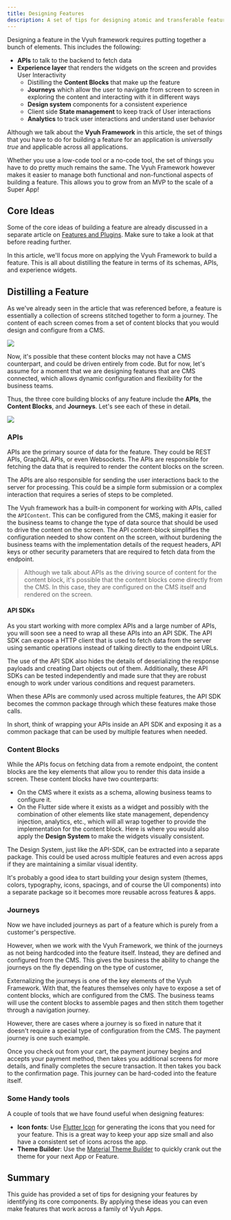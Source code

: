 ```yaml
---
title: Designing Features
description: A set of tips for designing atomic and transferable features
---
```



Designing a feature in the Vyuh framework requires putting together a bunch of
elements. This includes the following:

- **APIs** to talk to the backend to fetch data
- **Experience layer** that renders the widgets on the screen and provides User
  Interactivity
  - Distilling the **Content Blocks** that make up the feature
  - **Journeys** which allow the user to navigate from screen to screen in
    exploring the content and interacting with it in different ways
  - **Design system** components for a consistent experience
  - Client side **State management** to keep track of User interactions
  - **Analytics** to track user interactions and understand user behavior

<Aside title={'Universal Truth about Applications'}>

Although we talk about the **Vyuh Framework** in this article, the set of things
that you have to do for building a feature for an application is _universally
true_ and applicable across all applications.

Whether you use a low-code tool or a no-code tool, the set of things you have to
do pretty much remains the same. The Vyuh Framework however makes it easier to
manage both functional and non-functional aspects of building a feature. This
allows you to grow from an MVP to the scale of a Super App!

</Aside>

## Core Ideas

Some of the core ideas of building a feature are already discussed in a separate
article on [Features and Plugins](/concepts/features-and-plugins). Make sure to
take a look at that before reading further.

In this article, we'll focus more on applying the Vyuh Framework to build a
feature. This is all about distilling the feature in terms of its schemas, APIs,
and experience widgets.

## Distilling a Feature

As we've already seen in the article that was referenced before, a feature is
essentially a collection of screens stitched together to form a journey. The
content of each screen comes from a set of content blocks that you would design
and configure from a CMS.

![](images/feature-breakup.png)

Now, it's possible that these content blocks may not have a CMS counterpart, and
could be driven entirely from code. But for now, let's assume for a moment that
we are designing features that are CMS connected, which allows dynamic
configuration and flexibility for the business teams.

Thus, the three core building blocks of any feature include the **APIs**, the
**Content Blocks**, and **Journeys**. Let's see each of these in detail.

![](images/feature-parts.png)

### APIs

APIs are the primary source of data for the feature. They could be REST APIs,
GraphQL APIs, or even Websockets. The APIs are responsible for fetching the data
that is required to render the content blocks on the screen.

The APIs are also responsible for sending the user interactions back to the
server for processing. This could be a simple form submission or a complex
interaction that requires a series of steps to be completed.

The Vyuh framework has a built-in component for working with APIs, called the
`APIContent`. This can be configured from the CMS, making it easier for the
business teams to change the type of data source that should be used to drive
the content on the screen. The API content-block simplifies the configuration
needed to show content on the screen, without burdening the business teams with
the implementation details of the request headers, API keys or other security
parameters that are required to fetch data from the endpoint.

> Although we talk about APIs as the driving source of content for the content
> block, it's possible that the content blocks come directly from the CMS. In
> this case, they are configured on the CMS itself and rendered on the screen.

#### API SDKs

As you start working with more complex APIs and a large number of APIs, you will
soon see a need to wrap all these APIs into an API SDK. The API SDK can expose a
HTTP client that is used to fetch data from the server using semantic operations
instead of talking directly to the endpoint URLs.

The use of the API SDK also hides the details of deserializing the response
payloads and creating Dart objects out of them. Additionally, these API SDKs can
be tested independently and made sure that they are robust enough to work under
various conditions and request parameters.

When these APIs are commonly used across multiple features, the API SDK becomes
the common package through which these features make those calls.

In short, think of wrapping your APIs inside an API SDK and exposing it as a
common package that can be used by multiple features when needed.

### Content Blocks

While the APIs focus on fetching data from a remote endpoint, the content blocks
are the key elements that allow you to render this data inside a screen. These
content blocks have two counterparts:

- On the CMS where it exists as a schema, allowing business teams to configure
  it.
- On the Flutter side where it exists as a widget and possibly with the
  combination of other elements like state management, dependency injection,
  analytics, etc., which will all wrap together to provide the implementation
  for the content block. Here is where you would also apply the **Design
  System** to make the widgets visually consistent.

<Aside title={'Design System as an SDK'}>
  
The Design System, just like the API-SDK, can be extracted into a separate
package. This could be used across multiple features and even across apps if
they are maintaining a similar visual identity.

It's probably a good idea to start building your design system (themes, colors,
typography, icons, spacings, and of course the UI components) into a separate
package so it becomes more reusable across features & apps.

</Aside>

### Journeys

Now we have included journeys as part of a feature which is purely from a
customer's perspective.

However, when we work with the Vyuh Framework, we think of the journeys as not
being hardcoded into the feature itself. Instead, they are defined and
configured from the CMS. This gives the business the ability to change the
journeys on the fly depending on the type of customer,

Externalizing the journeys is one of the key elements of the Vyuh Framework.
With that, the features themselves only have to expose a set of content blocks,
which are configured from the CMS. The business teams will use the content
blocks to assemble pages and then stitch them together through a navigation
journey.

<Aside title={'Fixed Journeys'}>

However, there are cases where a journey is so fixed in nature that it doesn't
require a special type of configuration from the CMS. The payment journey is one
such example.

Once you check out from your cart, the payment journey begins and accepts your
payment method, then takes you additional screens for more details, and finally
completes the secure transaction. It then takes you back to the confirmation
page. This journey can be hard-coded into the feature itself.

</Aside>

### Some Handy tools

A couple of tools that we have found useful when designing features:

- **Icon fonts**: Use [Flutter Icon](https://www.fluttericon.com/) for
  generating the icons that you need for your feature. This is a great way to
  keep your app size small and also have a consistent set of icons across the
  app.
- **Theme Builder**: Use the
  [Material Theme Builder](https://material-foundation.github.io/material-theme-builder/)
  to quickly crank out the theme for your next App or Feature.

## Summary

This guide has provided a set of tips for designing your features by identifying
its core components. By applying these ideas you can even make features that
work across a family of Vyuh Apps.
